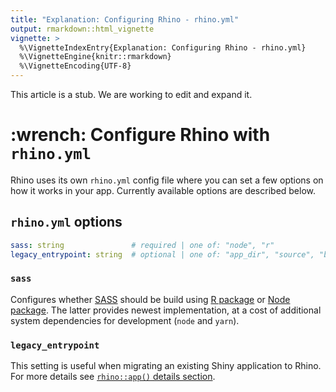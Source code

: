 ---
title: "Explanation: Configuring Rhino - rhino.yml"
output: rmarkdown::html_vignette
vignette: >
  %\VignetteIndexEntry{Explanation: Configuring Rhino - rhino.yml}
  %\VignetteEngine{knitr::rmarkdown}
  %\VignetteEncoding{UTF-8}
---

<p class="alert alert-warning">
  This article is a stub. We are working to edit and expand it.
</p>

# :wrench: Configure Rhino with `rhino.yml`
Rhino uses its own `rhino.yml` config file where you can set a few options on how it works in your app. Currently available
options are described below.

## `rhino.yml` options
```yaml
sass: string               # required | one of: "node", "r"
legacy_entrypoint: string  # optional | one of: "app_dir", "source", "box_top_level"
```

### `sass`
Configures whether [SASS](https://sass-lang.com/) should be build using [R
package](https://cran.r-project.org/package=sass) or [Node
package](https://www.npmjs.com/package/sass). The latter provides newest implementation, at a cost
of additional system dependencies for development (`node` and `yarn`).

### `legacy_entrypoint`
This setting is useful when migrating an existing Shiny application to Rhino. For more details see
[`rhino::app()` details section](https://appsilon.github.io/rhino/reference/app.html#details-1).
